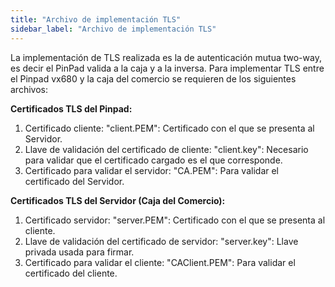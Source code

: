 ```yaml
---
title: "Archivo de implementación TLS"
sidebar_label: "Archivo de implementación TLS"
---
```


La implementación de TLS realizada es la de autenticación mutua two-way, es decir el PinPad valida a la caja y a la inversa. Para implementar TLS entre el Pinpad vx680 y la caja del comercio se requieren de los siguientes archivos:

**Certificados TLS del Pinpad:**

1.  Certificado cliente: "client.PEM": Certificado con el que se presenta al Servidor.
2.  Llave de validación del certificado de cliente: "client.key": Necesario para validar que el certificado cargado es el que corresponde.
3.  Certificado para validar el servidor: "CA.PEM": Para validar el certificado del Servidor.

**Certificados TLS del Servidor (Caja del Comercio):**

1.  Certificado servidor: "server.PEM": Certificado con el que se presenta al cliente.
2.  Llave de validación del certificado de servidor: "server.key": Llave privada usada para firmar.
3.  Certificado para validar el cliente: "CAClient.PEM": Para validar el certificado del cliente.
